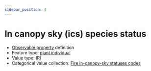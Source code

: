 ```yaml
---
sidebar_position: 4
---
```



# In canopy sky (ics) species status

- [Observable property](/viewers/dawe-vocabs?uri=https://linked.data.gov.au/def/test/dawe-cv/eb72835f-58a6-4a8d-8519-d02e9a05dcb1) definition
- Feature type: [plant individual](http://linked.data.gov.au/def/tern-cv/60d7edf8-98c6-43e9-841c-e176c334d270)
- Value type: [IRI](https://w3id.org/tern/ontologies/tern/IRI)
- Categorical value collection: [Fire in-canopy-sky statuses codes](/viewers/dawe-vocabs?uri=https://linked.data.gov.au/def/test/dawe-cv/15a03c34-142b-469c-9ec5-0d516fd6c1e7)

<Example protocolModule="fire" observableProperty="https://linked.data.gov.au/def/test/dawe-cv/eb72835f-58a6-4a8d-8519-d02e9a05dcb1" />
